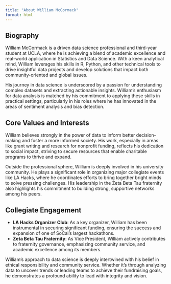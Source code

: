 ```yaml
---
title: "About William McCormack"
format: html
---
```



## Biography

William McCormack is a driven data science professional and third-year student at UCLA, where he is achieving a blend of academic excellence and real-world application in Statistics and Data Science. With a keen analytical mind, William leverages his skills in R, Python, and other technical tools to drive insightful data projects and develop solutions that impact both community-oriented and global issues.

His journey in data science is underscored by a passion for understanding complex datasets and extracting actionable insights. William's enthusiasm for data analysis is matched by his commitment to applying these skills in practical settings, particularly in his roles where he has innovated in the areas of sentiment analysis and bias detection.

## Core Values and Interests

William believes strongly in the power of data to inform better decision-making and foster a more informed society. His work, especially in areas like grant writing and research for nonprofit funding, reflects his dedication to social impact, striving to secure resources that enable charitable programs to thrive and expand.

Outside the professional sphere, William is deeply involved in his university community. He plays a significant role in organizing major collegiate events like LA Hacks, where he coordinates efforts to bring together bright minds to solve pressing challenges. His leadership in the Zeta Beta Tau fraternity also highlights his commitment to building strong, supportive networks among his peers.

## Collegiate Engagement

- **LA Hacks Organizer Club**: As a key organizer, William has been instrumental in securing significant funding, ensuring the success and expansion of one of SoCal’s largest hackathons.
- **Zeta Beta Tau Fraternity**: As Vice President, William actively contributes to fraternity governance, emphasizing community service, and academic excellence among its members.

William's approach to data science is deeply intertwined with his belief in ethical responsibility and community service. Whether it's through analyzing data to uncover trends or leading teams to achieve their fundraising goals, he demonstrates a profound ability to lead with integrity and vision.
